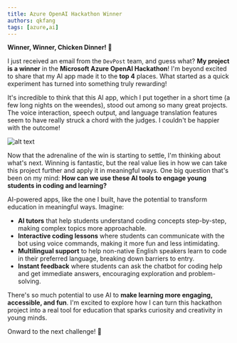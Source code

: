 ```yaml
---
title: Azure OpenAI Hackathon Winner
authors: qkfang
tags: [azure,ai]
---
```


**Winner, Winner, Chicken Dinner! 🎉**

I just received an email from the `DevPost` team, and guess what? **My project is a winner** in the **Microsoft Azure OpenAI Hackathon**! I'm beyond excited to share that my AI app made it to the **top 4** places. What started as a quick experiment has turned into something truly rewarding!

It's incredible to think that this AI app, which I put together in a short time (a few long nights on the weendes), stood out among so many great projects. The voice interaction, speech output, and language translation features seem to have really struck a chord with the judges. I couldn't be happier with the outcome!

![alt text](images\2024-06-28-azure-openai-hackathon-winner-1.jpg)

Now that the adrenaline of the win is starting to settle, I'm thinking about what's next. Winning is fantastic, but the real value lies in how we can take this project further and apply it in meaningful ways. One big question that's been on my mind: **How can we use these AI tools to engage young students in coding and learning?**

AI-powered apps, like the one I built, have the potential to transform education in meaningful ways. Imagine:

- **AI tutors** that help students understand coding concepts step-by-step, making complex topics more approachable.
- **Interactive coding lessons** where students can communicate with the bot using voice commands, making it more fun and less intimidating.
- **Multilingual support** to help non-native English speakers learn to code in their preferred language, breaking down barriers to entry.
- **Instant feedback** where students can ask the chatbot for coding help and get immediate answers, encouraging exploration and problem-solving.

There's so much potential to use AI to **make learning more engaging, accessible, and fun**. I'm excited to explore how I can turn this hackathon project into a real tool for education that sparks curiosity and creativity in young minds.

Onward to the next challenge! 🎉
